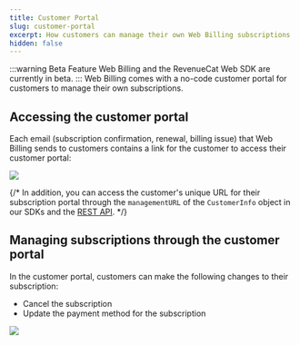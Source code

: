 ```yaml
---
title: Customer Portal
slug: customer-portal
excerpt: How customers can manage their own Web Billing subscriptions
hidden: false
---
```


:::warning Beta Feature
Web Billing and the RevenueCat Web SDK are currently in beta.
:::
Web Billing comes with a no-code customer portal for customers to manage their own subscriptions.

## Accessing the customer portal

Each email (subscription confirmation, renewal, billing issue) that Web Billing sends to customers contains a link for the customer to access their customer portal:

![](/images/web-billing/email-link-customer-portal.png)

{/* In addition, you can access the customer's unique URL for their subscription portal through the `managementURL` of the `CustomerInfo` object in our SDKs and the [REST API](/api-v1-spec#tag/customers/operation/subscribers). */}

## Managing subscriptions through the customer portal

In the customer portal, customers can make the following changes to their subscription:

- Cancel the subscription
- Update the payment method for the subscription

![](/images/web-billing/customer-portal.png)
